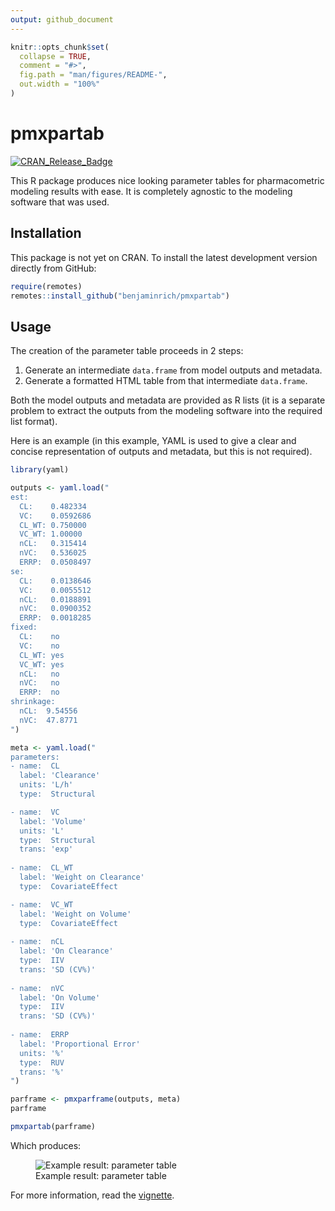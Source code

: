 ```yaml
---
output: github_document
---
```


<!-- README.md is generated from README.Rmd. Please edit that file -->

```r
knitr::opts_chunk$set(
  collapse = TRUE,
  comment = "#>",
  fig.path = "man/figures/README-",
  out.width = "100%"
)
```

# pmxpartab

<!-- badges: start -->

<!-- [![experimental](https://badges.github.io/stability-badges/dist/experimental.svg)](http://github.com/badges/stability-badges) -->

<!-- [![R-CMD-check](https://github.com/benjaminrich/pmxpartab/workflows/R-CMD-check/badge.svg)](https://github.com/benjaminrich/pmxpartab/actions) -->
[![CRAN\_Release\_Badge](https://www.r-pkg.org/badges/version-ago/pmxpartab)](https://CRAN.R-project.org/package=pmxpartab)
<!-- [![CRAN\_Download\_Badge](https://cranlogs.r-pkg.org/badges/pmxpartab)](https://CRAN.R-project.org/package=pmxpartab) -->

<!-- badges: end -->

This R package produces nice looking parameter tables for pharmacometric modeling
results with ease. It is completely agnostic to the modeling software that was
used.

## Installation

This package is not yet on CRAN. To install the latest development version directly from GitHub:

``` r
require(remotes)
remotes::install_github("benjaminrich/pmxpartab")
```

## Usage

The creation of the parameter table proceeds in 2 steps:

1. Generate an intermediate `data.frame` from model outputs and metadata.
2. Generate a formatted HTML table from that intermediate `data.frame`.

Both the model outputs and metadata are provided as R lists (it is a separate
problem to extract the outputs from the modeling software into the required
list format).

Here is an example (in this example, YAML is used to give a clear and concise
representation of outputs and metadata, but this is not required).

```r
library(yaml)

outputs <- yaml.load("
est:
  CL:    0.482334
  VC:    0.0592686
  CL_WT: 0.750000
  VC_WT: 1.00000
  nCL:   0.315414
  nVC:   0.536025
  ERRP:  0.0508497
se:
  CL:    0.0138646
  VC:    0.0055512
  nCL:   0.0188891
  nVC:   0.0900352
  ERRP:  0.0018285
fixed:
  CL:    no
  VC:    no
  CL_WT: yes
  VC_WT: yes
  nCL:   no
  nVC:   no
  ERRP:  no
shrinkage:
  nCL:  9.54556
  nVC:  47.8771
")

meta <- yaml.load("
parameters:
- name:  CL
  label: 'Clearance'
  units: 'L/h'
  type:  Structural

- name:  VC
  label: 'Volume'
  units: 'L'
  type:  Structural
  trans: 'exp'
  
- name:  CL_WT
  label: 'Weight on Clearance'
  type:  CovariateEffect

- name:  VC_WT
  label: 'Weight on Volume'
  type:  CovariateEffect
  
- name:  nCL
  label: 'On Clearance'
  type:  IIV
  trans: 'SD (CV%)'
  
- name:  nVC
  label: 'On Volume'
  type:  IIV
  trans: 'SD (CV%)'
  
- name:  ERRP
  label: 'Proportional Error'
  units: '%'
  type:  RUV
  trans: '%'
")

parframe <- pmxparframe(outputs, meta)
parframe

```

```r
pmxpartab(parframe)
```

Which produces:

![Example result: parameter table](tools/readme/pmxpartab-example-output.png)

For more information, read the 
[vignette](https://benjaminrich.github.io/pmxpartab/vignettes/pmxpartab-vignette.html).

